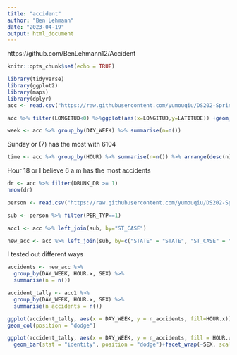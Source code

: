 ---
title: "accident"
author: "Ben Lehmann"
date: "2023-04-19"
output: html_document
---

https://github.com/BenLehmann12/Accident

```{r setup, include=FALSE}
knitr::opts_chunk$set(echo = TRUE)
```


```{r cars}
library(tidyverse)
library(ggplot2)
library(maps)
library(dplyr)
acc <- read.csv("https://raw.githubusercontent.com/yumouqiu/DS202-Spring2023/main/Practice/data/fars2016/accident.csv", stringsAsFactors = FALSE)
```


```{r}
acc %>% filter(LONGITUD<0) %>%ggplot(aes(x=LONGITUD,y=LATITUDE)) +geom_point()
```

```{r}
week <- acc %>% group_by(DAY_WEEK) %>% summarise(n=n())
```
Sunday or (7) has the most with 6104

```{r}
time <- acc %>% group_by(HOUR) %>% summarise(n=n()) %>% arrange(desc(n))
```

Hour 18 or I believe 6 a.m has the most accidents

```{r}
dr <- acc %>% filter(DRUNK_DR >= 1)
nrow(dr)
```
```{r}
person <- read.csv("https://raw.githubusercontent.com/yumouqiu/DS202-Spring2023/main/Practice/data/fars2016/person.csv", stringsAsFactors = FALSE)

sub <- person %>% filter(PER_TYP==1)

acc1 <- acc %>% left_join(sub, by="ST_CASE")

new_acc <- acc %>% left_join(sub, by=c("STATE" = "STATE", "ST_CASE" = "ST_CASE"))

```


I tested out different ways
```{r}

accidents <- new_acc %>%
  group_by(DAY_WEEK, HOUR.x, SEX) %>%
  summarise(n = n())

accident_tally <- acc1 %>% 
  group_by(DAY_WEEK, HOUR.x, SEX) %>% 
  summarise(n_accidents = n())

```
```{r}
ggplot(accident_tally, aes(x = DAY_WEEK, y = n_accidents, fill=HOUR.x)) +
geom_col(position = "dodge")
```
```{r}
ggplot(accident_tally, aes(x = DAY_WEEK, y = n_accidents, fill = HOUR.x)) +
  geom_bar(stat = "identity", position = "dodge")+facet_wrap(~SEX, scales = "free_x") 
```

